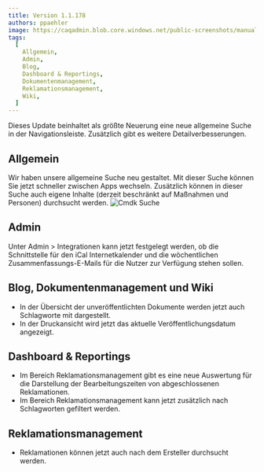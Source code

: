 ---
title: Version 1.1.178
authors: ppaehler
image: https://caqadmin.blob.core.windows.net/public-screenshots/manual-screenshots/20220913_cmdk_search.gif
tags:
  [
    Allgemein,
    Admin,
    Blog,
    Dashboard & Reportings,
    Dokumentenmanagement,
    Reklamationsmanagement,
    Wiki,
  ]
---

Dieses Update beinhaltet als größte Neuerung eine neue allgemeine Suche in der Navigationsleiste. Zusätzlich gibt es weitere Detailverbesserungen.

<!--truncate-->

## Allgemein

Wir haben unsere allgemeine Suche neu gestaltet. Mit dieser Suche können Sie jetzt schneller zwischen Apps wechseln.
Zusätzlich können in dieser Suche auch eigene Inhalte (derzeit beschränkt auf Maßnahmen und Personen) durchsucht werden.
![Cmdk Suche](https://caqadmin.blob.core.windows.net/public-screenshots/manual-screenshots/20220913_cmdk_search.gif)

## Admin

Unter Admin > Integrationen kann jetzt festgelegt werden, ob die Schnittstelle für den iCal Internetkalender und die wöchentlichen Zusammenfassungs-E-Mails für die Nutzer zur Verfügung stehen sollen.

## Blog, Dokumentenmanagement und Wiki

- In der Übersicht der unveröffentlichten Dokumente werden jetzt auch Schlagworte mit dargestellt.
- In der Druckansicht wird jetzt das aktuelle Veröffentlichungsdatum angezeigt.

## Dashboard & Reportings

- Im Bereich Reklamationsmanagement gibt es eine neue Auswertung für die Darstellung der Bearbeitungszeiten von abgeschlossenen Reklamationen.
- Im Bereich Reklamationsmanagement kann jetzt zusätzlich nach Schlagworten gefiltert werden.

## Reklamationsmanagement

- Reklamationen können jetzt auch nach dem Ersteller durchsucht werden.

